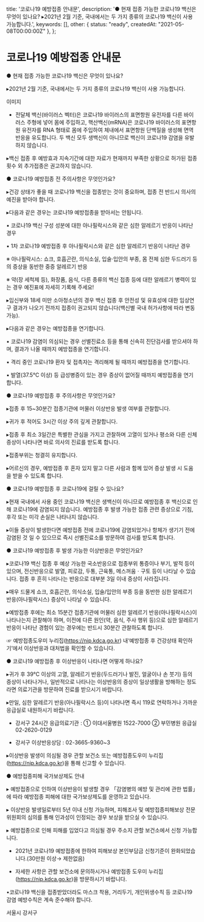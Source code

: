   title: '코로나19 예방접종 안내문',
  description: '● 현재 접종 가능한 코로나19 백신은 무엇이 있나요? ▸2021년 2월 기준, 국내에서는 두 가지 종류의 코로나19 백신이 사용 가능합니다.',
  keywords: [],
  other: { status: "ready", createdAt: "2021-05-08T00:00:00Z" },
};

# 코로나19 예방접종 안내문

● 현재 접종 가능한 코로나19 백신은 무엇이 있나요?

 

▸2021년 2월 기준, 국내에서는 두 가지 종류의 코로나19 백신이 사용 가능합니다.

 

이미지

* 전달체 백신(바이러스 벡터)은 코로나19 바이러스의 표면항원 유전자를 다른 바이러스 주형에 넣어 몸에 주입하고, 핵산백신(mRNA)은 코로나19 바이러스의 표면항원 유전자를 RNA 형태로 몸에 주입하여 체내에서 표면항원 단백질을 생성해 면역반응을 유도합니다. 두 백신 모두 생백신이 아니므로 백신이 코로나19 감염을 유발하지 않습니다.

▸백신 접종 후 예방효과 지속기간에 대한 자료가 현재까지 부족한 상황으로 허가된 접종횟수 외 추가접종은 권고하지 않습니다.

 

● 코로나19 예방접종 전 주의사항은 무엇인가요?

 

▸건강 상태가 좋을 때 코로나19 백신을 접종받는 것이 중요하며, 접종 전 반드시 의사의 예진을 받아야 합니다.

▸다음과 같은 경우는 코로나19 예방접종을 받아서는 안됩니다.

 

▪ 코로나19 백신 구성 성분에 대한 아나필락시스와 같은 심한 알레르기 반응이 나타난 경우

▪ 1차 코로나19 예방접종 후 아나필락시스와 같은 심한 알레르기 반응이 나타난 경우

 

※ 아나필락시스: 쇼크, 호흡곤란, 의식소실, 입술·입안의 부종, 몸 전체 심한 두드러기 등의 증상을 동반한 중증 알레르기 반응

※ 약(장 세척제 등), 화장품, 음식, 다른 종류의 백신 접종 등에 대한 알레르기 병력이 있는 경우 예진표에 자세히 기록해 주세요!

 

▸임신부와 18세 미만 소아청소년의 경우 백신 접종 후 안전성 및 유효성에 대한 임상연구 결과가 나오기 전까지 접종이 권고되지 않습니다(백신별 국내 허가사항에 따라 변동 가능).

 

▸다음과 같은 경우는 예방접종을 연기합니다.

▪ 코로나19 감염이 의심되는 경우 선별진료소 등을 통해 신속히 진단검사를 받으셔야 하며, 결과가 나올 때까지 예방접종을 연기합니다.

▪ 격리 중인 코로나19 환자 및 접촉자는 격리해제 될 때까지 예방접종을 연기합니다.

▪ 발열(37.5℃ 이상) 등 급성병증이 있는 경우 증상이 없어질 때까지 예방접종을 연기합니다.




● 코로나19 예방접종 후 주의사항은 무엇인가요?

 

▸접종 후 15~30분간 접종기관에 머물러 이상반응 발생 여부를 관찰합니다.

▸귀가 후 적어도 3시간 이상 주의 깊게 관찰합니다.

▸접종 후 최소 3일간은 특별한 관심을 가지고 관찰하며 고열이 있거나 평소와 다른 신체 증상이 나타나면 바로 의사의 진료를 받도록 합니다.

▸접종부위는 청결히 유지합니다.

▸어르신의 경우, 예방접종 후 혼자 있지 말고 다른 사람과 함께 있어 증상 발생 시 도움을 받을 수 있도록 합니다.



● 코로나19 예방접종 후 코로나19에 걸릴 수 있나요?

 

▸현재 국내에서 사용 중인 코로나19 백신은 생백신이 아니므로 예방접종 후 백신으로 인해 코로나19에 감염되지 않습니다. 예방접종 후 발생 가능한 접종 관련 증상으로 기침, 후각 또는 미각 손실은 나타나지 않습니다.

▸이들 증상이 발생한다면 예방접종 전에 코로나19에 감염되었거나 항체가 생기기 전에 감염된 것 일 수 있으므로 즉시 선별진료소를 방문하여 검사를 받도록 합니다.

 

● 코로나19 예방접종 후 발생 가능한 이상반응은 무엇인가요?

 

▸코로나19 백신 접종 후 예상 가능한 국소반응으로 접종부위 통증이나 부기, 발적 등이 있으며, 전신반응으로 발열, 피로감, 두통, 근육통, 메스꺼움ㆍ구토 등이 나타날 수 있습니다. 접종 후 흔히 나타나는 반응으로 대부분 3일 이내 증상이 사라집니다.

▸매우 드물게 쇼크, 호흡곤란, 의식소실, 입술/입안의 부종 등을 동반한 심한 알레르기 반응(아나필락시스) 증상이 나타날 수 있습니다.

▸예방접종 후에는 최소 15분간 접종기관에 머물러 심한 알레르기 반응(아나필락시스)이 나타나는지 관찰해야 하며, 이전에 다른 원인(약, 음식, 주사 행위 등)으로 심한 알레르기 반응이 나타난 경험이 있는 경우에는 반드시 30분간 관찰하도록 합니다.

 

☞ 예방접종도우미 누리집(https://nip.kdca.go.kr) 내‘예방접종 후 건강상태 확인하기’에서 이상반응과 대처법을 확인할 수 있습니다.

 

● 코로나19 예방접종 후 이상반응이 나타나면 어떻게 하나요?

 

▸귀가 후 39℃ 이상의 고열, 알레르기 반응(두드러기나 발진, 얼굴이나 손 붓기) 등의 증상이 나타나거나, 일반적으로 나타나는 이상반응의 증상이 일상생활을 방해하는 정도라면 의료기관을 방문하여 진료를 받으시기 바랍니다.

▸만일, 심한 알레르기 반응(아나필락시스 등)이 나타나면 즉시 119로 연락하거나 가까운 응급실로 내원하시기 바랍니다.

* 강서구 24시간 응급의료기관 : ① 이대서울병원 1522-7000 ② 부민병원 응급실 02-2620-0129

* 강서구 이상반응상담 : 02-3665-9360~3

▸이상반응 발생이 의심될 경우 관할 보건소 또는 예방접종도우미 누리집(https://nip.kdca.go.kr)을 통해 신고할 수 있습니다.

 

● 예방접종피해 국가보상제도 안내

 

▸ 예방접종으로 인하여 이상반응이 발생할 경우 「감염병의 예방 및 관리에 관한 법률」에 따라 예방접종 피해에 대한 국가보상제도를 운영하고 있습니다.

▸ 이상반응 발생일로부터 5년 이내 신청 가능하며, 피해조사 및 예방접종피해보상 전문위원회의 심의를 통해 인과성이 인정되는 경우 보상을 받으실 수 있습니다.

▸ 예방접종으로 인해 피해를 입었다고 의심될 경우 주소지 관할 보건소에서 신청 가능합니다.

* 2021년 코로나19 예방접종에 한하여 피해보상 본인부담금 신청기준이 완화되었습니다.(30만원 이상→ 제한없음)

* 자세한 사항은 관할 보건소에 문의하시거나 예방접종 도우미 누리집(https://nip.kdca.go.kr)을 방문하시기 바랍니다.

 

•코로나19 백신을 접종받았더라도 마스크 착용, 거리두기, 개인위생수칙 등 코로나19 감염 예방수칙은 계속 준수해야 합니다.

 

서울시 강서구
